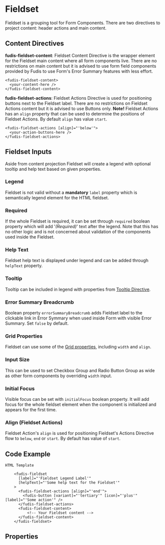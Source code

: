 
<Meta title="Components/Form/Fieldset" />

# Fieldset

Fieldset is a grouping tool for Form Components. There are two directives to project content: header actions and main content.

## Content Directives

**fudis-fieldset-content**: Fieldset Content Directive is the wrapper element for the Fieldset main content where all form components live.
There are no restrictions on main content but it is advised to use form field components provided by Fudis to use Form's Error Summary features with less effort.

```
<fudis-fieldset-content>
  <your-content-here />
</fudis-fieldset-content>
```

**fudis-fieldset-actions**: Fieldset Actions Directive is used for positioning buttons next to the Fieldset label.
There are no restrictions on Fieldset Actions content but it is advised to use Buttons only.
**Note!** Fieldset Actions has an `align` property that can be used to determine the positions of Fieldset Actions. By default `align` has value `start`.

```
<fudis-fieldset-actions [align]="'below'">
  <your-action-buttons-here />
</fudis-fieldset-actions>
```

## Fieldset Inputs

Aside from content projection Fieldset will create a legend with optional tooltip and help text based on given properties.

### Legend

Fieldset is not valid without a **mandatory** `label` property which is semantically legend element for the HTML fieldset.

### Required

If the whole Fieldset is required, it can be set through `required` boolean property which will add '_(Required)_' text after the legend.
Note that this has no other logic and is not concerned about validation of the components used inside the Fieldset.

### Help Text

Fieldset help text is displayed under legend and can be added through `helpText` property.

### Tooltip

Tooltip can be included in legend with properties from [Tooltip Directive](/docs/directives-tooltip--documentation).

### Error Summary Breadcrumb

Boolean property `errorSummaryBreadcrumb` adds Fieldset label to the clickable link in Error Symmary when used inside Form with visible Error Summary. Set `false` by default.

### Grid Properties

Fieldset can use some of the [Grid properties](/docs/foundations-grid--documentation), including `width` and `align`.

### Input Size

This can be used to set Checkbox Group and Radio Button Group as wide as other form components by overriding `width` input.

### Initial Focus

Visible focus can be set with `initialFocus` boolean property. It will add focus for the whole fieldset element when the component is initialized and appears for the first time.

### Align (Fieldset Actions)

Fieldset Action's `align` is used for positioning Fieldset's Actions Directive flow to `below`, `end` or `start`. By default has value of `start`.

## Code Example

```
HTML Template

    <fudis-fieldset
      [label]="'Fieldset Legend Label'"
      [helpText]="'Some help text for the Fieldset'"
    >
      <fudis-fieldset-actions [align]="'end'">
        <fudis-button [variant]="'tertiary'" [icon]="'plus'" [label]="'Some action'" />
      </fudis-fieldset-actions>
      <fudis-fieldset-content>
          <!-- Your Fieldset content -->
      </fudis-fieldset-content>
    </fudis-fieldset>
```

## Properties

<ArgTypes of={FieldSetComponent} />

<ArgTypes of={FieldsetActionsDirective} />
